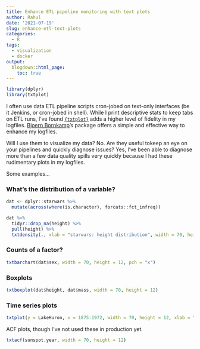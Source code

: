 ```yaml
---
title: Enhance ETL pipeline monitoring with text plots
author: Rahul
date: '2021-07-19'
slug: enhance-etl-text-plots
categories:
  - R
tags:
  - visualization
  - docker
output: 
  blogdown::html_page:
    toc: true
---
```


```r
library(dplyr)
library(txtplot)
```

I often use data ETL pipeline scripts cron-jobed on text-only interfaces (be it Jenkins, or cron-jobed in shell). While I print  descriptive stats to keep tabs on ETL runs, I've found [`{txtplot}`](https://cran.r-project.org/web/packages/txtplot/index.html) adds a higher level of fidelity in my logfiles. [Bjoern Bornkamp](https://www.rdocumentation.org/collaborators/name/Bjoern%20Bornkamp)'s package offers a simple and effective way to enhance my logfiles. 

Will I use them to visualize my data? No. Are they useful tokeep an eye on your pipelines and quickly diagnose issues? Yes, I've been able to diagnose more than a few data quality spills very quickly because I had these rudimentary plots in my logfiles.

Some examples...

### What's the distribution of a variable?

```r
dat <- dplyr::starwars %>% 
  mutate(across(where(is.character), forcats::fct_infreq))

dat %>%
  tidyr::drop_na(height) %>% 
  pull(height) %>% 
  txtdensity(., xlab = "starwars: height distribution", width = 70, height = 12, pch = "o")
```

### Counts of a factor?

```r
txtbarchart(dat$sex, width = 70, height = 12, pch = "x")
```

### Boxplots

```r
txtboxplot(dat$height, dat$mass, width = 70, height = 12)
```

### Time series plots

```r
txtplot(y = LakeHuron, x = 1875:1972, width = 70, height = 12, xlab = "year", ylab = "level")
```

ACF plots, though I've not used these in production yet.

```r
txtacf(sunspot.year, width = 70, height = 12)
```

